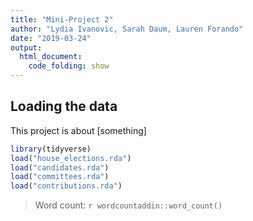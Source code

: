 ```yaml
---
title: "Mini-Project 2"
author: "Lydia Ivanovic, Sarah Daum, Lauren Forando"
date: "2019-03-24"
output: 
  html_document:
    code_folding: show
---
```



## Loading the data

This project is about [something]

```r
library(tidyverse)
load("house_elections.rda")
load("candidates.rda")
load("committees.rda")
load("contributions.rda")
```

> Word count: `r wordcountaddin::word_count()`